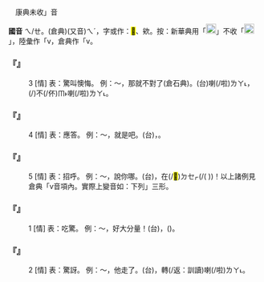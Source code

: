 
=={{ruby|誒|ㄟ/ㄝ}}==

　康典未收{{ruby|「|ㄟ/ㄝ}}」音

'''國音''' <rt>ㄟ/ㄝ</rt>。(倉典)(又音)<rt>ㄟˊ</rt>{{ruby|、|ㄟˇ}}{{ruby|、|ㄟˋ}}，字或作：<mark>&#xffafb;</mark>、欸。按：新華典用「[[File:fa64.png|20px]]」不收「[[File:fa69.png|20px]]」，陸彙作「{{ruby| |ㄉㄨㄚ}}v，倉典作「{{ruby| |ㄅㄢˇ}}v。

    

==='''『{{ruby|誒|ㄟ/ㄝ/ㄟˇ}}』'''===
:3  [情] 表：驚叫懊悔。 例：～，那就不對了(倉石典)。(台){{ruby|<mark>&#xf99fd;</mark>|ㄉㆩˋ}}{{ruby|害|ㄏㄞ˫}}喇(/啦)<rt>ㄌㄚ˪</rt>，{{ruby|按|ㄢ}}{{ruby|爾|ㄋㄧ/ㄋㆤ}}{{ruby|著|ㄉㄧㄜㆷ}}(/{{ruby|都|ㄉㄜ˫}})不(/伓)<rt>ㆬ˫</rt>{{ruby|著|ㄉㄧㄜㆷ}}喇(/啦)<rt>ㄌㄚ˪</rt>。
    

==='''『{{ruby|誒|ㄟ/ㄝˋ/ㄟˋ}}』'''===
:4  [情] 表：應答。 例：～，就是吧。(台){{ruby|誒|ㄏㆥ˪}}，{{ruby|敢|ㄍㆰˋ}}{{ruby|是|ㄒㄧ˫}}{{ruby|按|ㄢ}}{{ruby|爾|ㄋㄧ/ㄋㆤ}}。
    

==='''『{{ruby|誒|ㄟ/ㄟˋ}}』'''===
:5  [情] 表：招呼。 例：～，說你哪。(台){{ruby|欸|ㆤˋ/ㆤ˪}}，在(/<mark>&#xf9549;</mark>)<rt>ㄉㆤㆷ</rt>{{ruby|講|ㄍㆲˋ}}{{ruby|→|ㄍㆲ}}{{ruby|汝|ㄌㄧˋ}}{{ruby|喔|ㆦˊ}}(/{{ruby|( )|ㄋㆤㆷ}}( ){{ruby|·|ㆤ}})！以上諸例見倉典「{{ruby| |ㄅㄢˇ}}v音項內。實際上變音如：下列{{ruby|「|ㄟˊ}}{{ruby|、|ㄟˇ}}{{ruby|、|ㄟˋ}}」三形。
    

==='''『{{ruby|誒|ㄟ/ㄝ}}』'''===
:1  [情] 表：吃驚。 例：～，好大分量！(台){{ruby|<mark>&#xf91af;</mark>|ㄍㄨㄚ˪}}{{ruby|啊|·ㄚ}}，{{ruby|呰|ㄐㄧㄚㆷ ͘}}{{ruby|恁|ㄌㄧㄣ˪}}({{ruby|有|ㄨ˫}}){{ruby|重|ㄉㄤ˫}}。
    

==='''『{{ruby|誒|ㄟ/ㄝ/ㄟˊ}}』'''===
:2  [情] 表：驚訝。 例：～，他走了。(台){{ruby|唉|ㄞˊ}}，{{ruby|伊|ㄧ}}轉(/返：訓讀){{ruby|·|ㄉㆭˋ}}{{ruby|去|·ㄎㄧ˪}}喇(/啦)<rt>ㄌㄚ˪</rt>。
    
